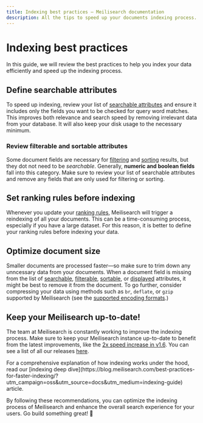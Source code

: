```yaml
---
title: Indexing best practices — Meilisearch documentation
description: All the tips to speed up your documents indexing process.
---
```


# Indexing best practices

In this guide, we will review the best practices to help you index your data efficiently and speed up the indexing process.

## Define searchable attributes

To speed up indexing, review your list of [searchable attributes](/learn/configuration/displayed_searchable_attributes?utm_campaign=oss&utm_source=docs&utm_medium=indexing-guide#searchable-fields) and ensure it includes only the fields you want to be checked for query word matches. This improves both relevance and search speed by removing irrelevant data from your database. It will also keep your disk usage to the necessary minimum.

### Review filterable and sortable attributes

Some document fields are necessary for [filtering](/learn/fine_tuning_results/filtering?utm_campaign=oss&utm_source=docs&utm_medium=indexing-guide) and [sorting](/learn/fine_tuning_results/sorting?utm_campaign=oss&utm_source=docs&utm_medium=indexing-guide) results, but they dot not need to be _searchable_. Generally, **numeric and boolean fields** fall into this category. Make sure to review your list of searchable attributes and remove any fields that are only used for filtering or sorting.

## Set ranking rules before indexing

Whenever you update your [ranking rules](/learn/core_concepts/relevancy?utm_campaign=oss&utm_source=docs&utm_medium=indexing-guide), Meilisearch will trigger a reindexing of all your documents. This can be a time-consuming process, especially if you have a large dataset. For this reason, it is better to define your ranking rules before indexing your data.

## Optimize document size

Smaller documents are processed faster—so make sure to trim down any unncessary data from your documents. When a document field is missing from the list of [searchable](/reference/api/settingsutm_campaign=oss&utm_source=docs&utm_medium=indexing-guide#searchable-attributes), [filterable](/reference/api/settings?utm_campaign=oss&utm_source=docs&utm_medium=indexing-guide#filterable-attributes), [sortable](/reference/api/settings?utm_campaign=oss&utm_source=docs&utm_medium=indexing-guide#sortable-attributes), or [displayed](/reference/api/settings?utm_campaign=oss&utm_source=docs&utm_medium=indexing-guide#displayed-attributes) attributes, it might be best to remove it from the document. To go further, consider compressing your data using methods such as `br`, `deflate`, or `gzip` supported by Meilisearch (see the [supported encoding formats](/reference/api/overview#content-encoding).)

## Keep your Meilisearch up-to-date!

The team at Meilisearch is constantly working to improve the indexing process. Make sure to keep your Meilisearch instance up-to-date to benefit from the latest improvements, like the [2x speed increase in v1.6](https://blog.meilisearch.com/meilisearch-1-6/?utm_campaign=oss&utm_source=docs&utm_medium=indexing-guide#performance-optimization). You can see a list of all our releases [here](https://blog.meilisearch.com/tag/release/?utm_campaign=oss&utm_source=docs&utm_medium=indexing-guide).

<Capsule intent="note">
For a comprehensive explanation of how indexing works under the hood, read our [indexing deep dive](https://blog.meilisearch.com/best-practices-for-faster-indexing/?utm_campaign=oss&utm_source=docs&utm_medium=indexing-guide) article.
</Capsule>

By following these recommendations, you can optimize the indexing process of Meilisearch and enhance the overall search experience for your users. Go build something great! 🚀
